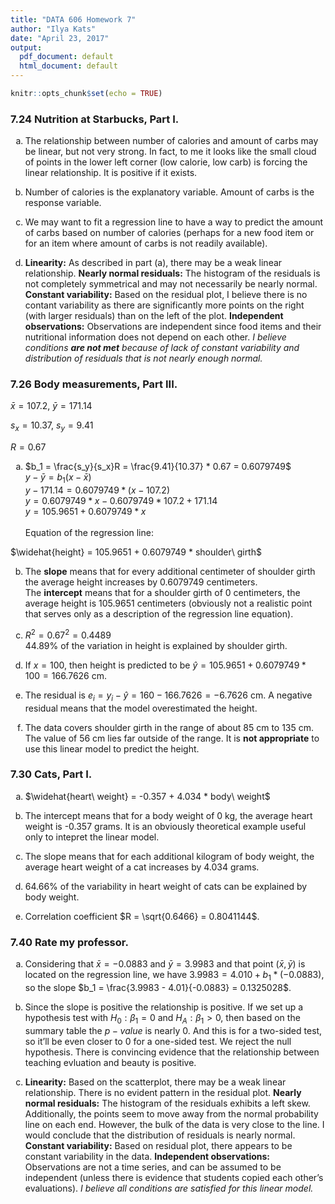 ```yaml
---
title: "DATA 606 Homework 7"
author: "Ilya Kats"
date: "April 23, 2017"
output:
  pdf_document: default
  html_document: default
---
```


```r
knitr::opts_chunk$set(echo = TRUE)
```

### 7.24 Nutrition at Starbucks, Part I.

a. The relationship between number of calories and amount of carbs may be linear, but not very strong. In fact, to me it looks like the small cloud of points in the lower left corner (low calorie, low carb) is forcing the linear relationship. It is positive if it exists.

b. Number of calories is the explanatory variable. Amount of carbs is the response variable.

c. We may want to fit a regression line to have a way to predict the amount of carbs based on number of calories (perhaps for a new food item or for an item where amount of carbs is not readily available).

d. **Linearity:** As described in part (a), there may be a weak linear relationship. **Nearly normal residuals:** The histogram of the residuals is not completely symmetrical and may not necessarily be nearly normal. **Constant variability:** Based on the residual plot, I believe there is no contant variability as there are significantly more points on the right (with larger residuals) than on the left of the plot. **Independent observations:** Observations are independent since food items and their nutritional information does not depend on each other. *I believe conditions __are not met__ because of lack of constant variability and distribution of residuals that is not nearly enough normal.*


### 7.26 Body measurements, Part III.

$\bar{x} = 107.2$, $\bar{y} = 171.14$

$s_x = 10.37$, $s_y = 9.41$

$R = 0.67$

a. $b_1 = \frac{s_y}{s_x}R = \frac{9.41}{10.37} * 0.67 = 0.6079749$<BR>
$y - \bar{y} = b_1(x - \bar{x})$<BR>
$y - 171.14 = 0.6079749 * (x - 107.2)$<BR>
$y = 0.6079749 * x - 0.6079749 * 107.2 + 171.14$<BR>
$y = 105.9651 + 0.6079749 * x$<BR><BR>
Equation of the regression line:<BR>

$\widehat{height} = 105.9651 + 0.6079749 * shoulder\ girth$

b. The **slope** means that for every additional centimeter of shoulder girth the average height increases by 0.6079749 centimeters.<BR>
The **intercept** means that for a shoulder girth of 0 centimeters, the average height is 105.9651 centimeters (obviously not a realistic point that serves only as a description of the regression line equation).

c. $R^2 = 0.67^2 = 0.4489$<BR>
44.89% of the variation in height is explained by shoulder girth. 

d. If $x = 100$, then height is predicted to be $\hat{y} = 105.9651 + 0.6079749 * 100 = 166.7626$ cm.

e. The residual is $e_i = y_i - \hat{y} = 160 - 166.7626 = -6.7626$ cm. A negative residual means that the model overestimated the height.

f. The data covers shoulder girth in the range of about 85 cm to 135 cm. The value of 56 cm lies far outside of the range. It is **not appropriate** to use this linear model to predict the height.

### 7.30 Cats, Part I.

a. $\widehat{heart\ weight} = -0.357 + 4.034 * body\ weight$

b. The intercept means that for a body weight of 0 kg, the average heart weight is -0.357 grams. It is an obviously theoretical example useful only to intepret the linear model. 

c. The slope means that for each additional kilogram of body weight, the average heart weight of a cat increases by 4.034 grams.

d. 64.66% of the variability in heart weight of cats can be explained by body weight.

e. Correlation coefficient $R = \sqrt{0.6466} = 0.8041144$. 

### 7.40 Rate my professor.

a. Considering that $\bar{x} = -0.0883$ and $\bar{y} = 3.9983$ and that point $(\bar{x}, \bar{y})$ is located on the regression line, we have $3.9983 = 4.010 + b_1 * (-0.0883)$, so the slope $b_1 = \frac{3.9983 - 4.01}{-0.0883} = 0.1325028$.

b. Since the slope is positive the relationship is positive. If we set up a hypothesis test with $H_0: \beta_1 = 0$ and $H_A: \beta_1 > 0$, then based on the summary table the $p-value$ is nearly 0. And this is for a two-sided test, so it'll be even closer to 0 for a one-sided test. We reject the null hypothesis. There is convincing evidence that the relationship between teaching evluation and beauty is positive.

c. **Linearity:** Based on the scatterplot, there may be a weak linear relationship. There is no evident pattern in the residual plot. **Nearly normal residuals:** The histogram of the residuals exhibits a left skew. Additionally, the points seem to move away from the normal probability line on each end. However, the bulk of the data is very close to the line. I would conclude that the distribution of residuals is nearly normal. **Constant variability:** Based on residual plot, there appears to be constant variability in the data. **Independent observations:** Observations are not a time series, and can be assumed to be independent (unless there is evidence that students copied each other's evaluations). *I believe all conditions are satisfied for this linear model.*